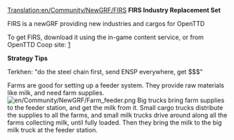 [[Translation:en/Community/NewGRF/FIRS]]
'''FIRS Industry Replacement Set'''

FIRS is a newGRF providing new industries and cargos for OpenTTD

To get FIRS, download it using the in-game content service, or from OpenTTD Coop site: [http://bundles.openttdcoop.org/firs/]


'''Strategy Tips'''

Terkhen: "do the steel chain first, send ENSP everywhere, get $$$"



Farms are good for setting up a feeder system. They provide raw materials like milk, and need farm supplies.
[[File:en/Community/NewGRF/Farm feeder.png]]
Big trucks bring farm supplies to the feeder station, and get the milk from it.
Small cargo trucks distribute the supplies to all the farms, and small milk trucks drive around along all the farms collecting milk, until fully loaded. Then they bring the milk to the big milk truck at the feeder station.